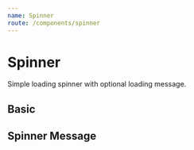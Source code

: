 ```yaml
---
name: Spinner
route: /components/spinner
---
```



# Spinner

Simple loading spinner with optional loading message.

<PropsTable of={Spinner} />

## Basic

<Playground>
  <Spinner />
</Playground>

## Spinner Message

<Playground>
  <Spinner message="Loading data..." />
</Playground>
